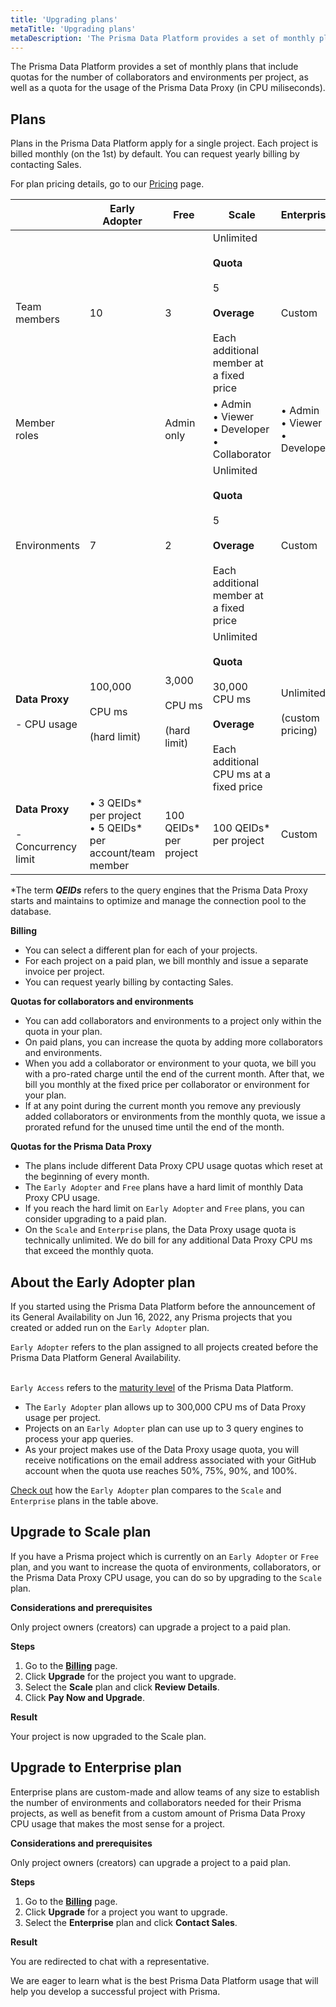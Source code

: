 ```yaml
---
title: 'Upgrading plans'
metaTitle: 'Upgrading plans'
metaDescription: 'The Prisma Data Platform provides a set of monthly plans that include quotas for the number of collaborators and environments per project, as well as a quota for the usage of the Prisma Data Proxy (in CPU miliseconds).'
---
```


<TopBlock>

The Prisma Data Platform provides a set of monthly plans that include quotas for the number of collaborators and environments per project, as well as a quota for the usage of the Prisma Data Proxy (in CPU miliseconds).

</TopBlock>

## Plans

Plans in the Prisma Data Platform apply for a single project. Each project is billed monthly (on the 1st) by default. You can request yearly billing by contacting Sales.

For plan pricing details, go to our [Pricing](https://cloud.prisma.io/pricing) page.

|                                                | Early Adopter                                                    | Free                                                 | Scale                                                                                                                                                                 | Enterprise                                   |
| ---------------------------------------------- | ---------------------------------------------------------------- | ---------------------------------------------------- | --------------------------------------------------------------------------------------------------------------------------------------------------------------------- | -------------------------------------------- |
| Team members                                   | 10                                                               | 3                                                    | Unlimited<br /><br /> <strong>Quota</strong><br /><br />5 <br /><br /><strong>Overage</strong><br /><br />Each additional member at a fixed price                     | Custom                                       |
| Member roles                                   |                                                                  | Admin only                                           | • Admin<br />• Viewer<br />• Developer<br />• Collaborator                                                                                                            | • Admin<br />• Viewer<br />• Developer<br /> |
| Environments                                   | 7                                                                | 2                                                    | Unlimited<br /><br /> <strong>Quota</strong><br /><br />5 <br /><br /><strong>Overage</strong><br /><br />Each additional member at a fixed price                     | Custom                                       |
| **Data Proxy**<br /><br /> - CPU usage         | 100,000<br /><br />CPU&nbsp;ms<br /><br />(hard limit)           | 3,000<br /><br />CPU&nbsp;ms<br /><br />(hard limit) | Unlimited<br /><br /><strong>Quota</strong><br /><br />30,000 CPU&nbsp;ms<br /><br /><strong>Overage</strong><br /><br />Each additional CPU&nbsp;ms at a fixed price | Unlimited<br /><br />(custom pricing)        |
| **Data Proxy**<br /><br /> - Concurrency limit | • 3 QEIDs\* per project<br />• 5 QEIDs\* per account/team member | 100 QEIDs\* per project                              | 100 QEIDs\* per project                                                                                                                                               | Custom                                       |

\*The term _**QEIDs**_ refers to the query engines that the Prisma Data Proxy starts and maintains to optimize and manage the connection pool to the database.

**Billing**

- You can select a different plan for each of your projects.
- For each project on a paid plan, we bill monthly and issue a separate invoice per project.
- You can request yearly billing by contacting Sales.

**Quotas for collaborators and environments**

- You can add collaborators and environments to a project only within the quota in your plan.
- On paid plans, you can increase the quota by adding more collaborators and environments.
- When you add a collaborator or environment to your quota, we bill you with a pro-rated charge until the end of the current month. After that, we bill you monthly at the fixed price per collaborator or environment for your plan.
- If at any point during the current month you remove any previously added collaborators or environments from the monthly quota, we issue a prorated refund for the unused time until the end of the month.

**Quotas for the Prisma Data Proxy**

- The plans include different Data Proxy CPU usage quotas which reset at the beginning of every month.
- The `Early Adopter` and `Free` plans have a hard limit of monthly Data Proxy CPU usage.
- If you reach the hard limit on `Early Adopter` and `Free` plans, you can consider upgrading to a paid plan.
- On the `Scale` and `Enterprise` plans, the Data Proxy usage quota is technically unlimited. We do bill for any additional Data Proxy CPU ms that exceed the monthly quota.

## About the **Early Adopter** plan

If you started using the Prisma Data Platform before the announcement of its General Availability on Jun 16, 2022, any Prisma projects that you created or added run on the `Early Adopter` plan.

<Admonition type="warning">

`Early Adopter` refers to the plan assigned to all projects created before the Prisma Data Platform General Availability.<br /><br />

`Early Access` refers to the [maturity level](https://www.prisma.io/docs/about/prisma/platform-releases) of the Prisma Data Platform.

</Admonition>

- The `Early Adopter` plan allows up to 300,000 CPU ms of Data Proxy usage per project.
- Projects on an `Early Adopter` plan can use up to 3 query engines to process your app queries.
- As your project makes use of the Data Proxy usage quota, you will receive notifications on the email address associated with your GitHub account when the quota use reaches 50%, 75%, 90%, and 100%.

[Check out](/concepts/data-platform/billing/upgrading-plans#plans) how the `Early Adopter` plan compares to the `Scale` and `Enterprise` plans in the table above.

## Upgrade to Scale plan

If you have a Prisma project which is currently on an `Early Adopter` or `Free` plan, and you want to increase the quota of environments, collaborators, or the Prisma Data Proxy CPU usage, you can do so by upgrading to the `Scale` plan.

**Considerations and prerequisites**

Only project owners (creators) can upgrade a project to a paid plan.

**Steps**

1. Go to the [**Billing**](https://cloud.prisma.io/billing) page.
2. Click **Upgrade** for the project you want to upgrade.
3. Select the **Scale** plan and click **Review Details**.
4. Click **Pay Now and Upgrade**.

**Result**

Your project is now upgraded to the Scale plan.

## Upgrade to Enterprise plan

Enterprise plans are custom-made and allow teams of any size to establish the number of environments and collaborators needed for their Prisma projects, as well as benefit from a custom amount of Prisma Data Proxy CPU usage that makes the most sense for a project.

**Considerations and prerequisites**

Only project owners (creators) can upgrade a project to a paid plan.

**Steps**

1. Go to the [**Billing**](https://cloud.prisma.io/billing) page.
2. Click **Upgrade** for a project you want to upgrade.
3. Select the **Enterprise** plan and click **Contact Sales**.

**Result**

You are redirected to chat with a representative.

We are eager to learn what is the best Prisma Data Platform usage that will help you develop a successful project with Prisma.
